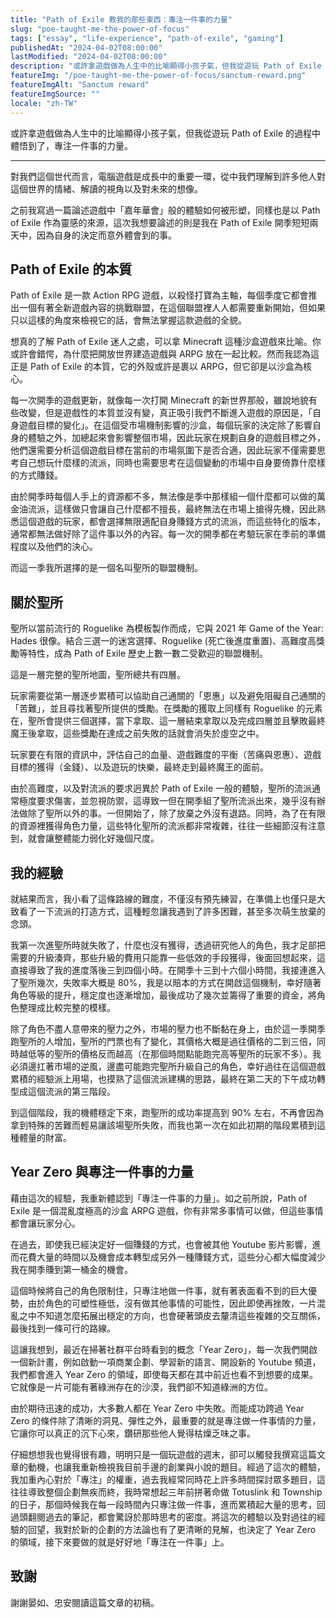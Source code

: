 ```yaml
---
title: "Path of Exile 教我的那些東西：專注一件事的力量"
slug: "poe-taught-me-the-power-of-focus"
tags: ["essay", "life-experience", "path-of-exile", "gaming"]
publishedAt: "2024-04-02T08:00:00"
lastModified: "2024-04-02T08:00:00"
description: "或許拿遊戲做為人生中的比喻顯得小孩子氣，但我從遊玩 Path of Exile 的過程中體悟到了，專注一件事的力量。"
featureImg: "/poe-taught-me-the-power-of-focus/sanctum-reward.png"
featureImgAlt: "Sanctum reward"
featureImgSource: ""
locale: "zh-TW"
---
```




或許拿遊戲做為人生中的比喻顯得小孩子氣，但我從遊玩 Path of Exile 的過程中體悟到了，專注一件事的力量。

---

對我們這個世代而言，電腦遊戲是成長中的重要一環，從中我們理解到許多他人對這個世界的情緒、解讀的視角以及對未來的想像。

之前我寫過一篇論述遊戲中「嘉年華會」般的體驗如何被形塑，同樣也是以 Path of Exile 作為靈感的來源，這次我想要論述的則是我在 Path of Exile 開季短短兩天中，因為自身的決定而意外體會到的事。

## Path of Exile 的本質

Path of Exile 是一款 Action RPG 遊戲，以殺怪打寶為主軸，每個季度它都會推出一個有著全新遊戲內容的挑戰聯盟，在這個聯盟裡人人都需要重新開始，但如果只以這樣的角度來檢視它的話，會無法掌握這款遊戲的全貌。

想真的了解 Path of Exile 迷人之處，可以拿 Minecraft 這種沙盒遊戲來比喻。你或許會錯愕，為什麼把開放世界建造遊戲與 ARPG 放在一起比較。然而我認為這正是 Path of Exile 的本質，它的外殼或許是裹以 ARPG，但它卻是以沙盒為核心。

每一次開季的遊戲更新，就像每一次打開 Minecraft 的新世界那般，雖說地貌有些改變，但是遊戲性的本質並沒有變，真正吸引我們不斷進入遊戲的原因是，「自身遊戲目標的變化」。在這個受市場機制影響的沙盒，每個玩家的決定除了影響自身的體驗之外，加總起來會影響整個市場，因此玩家在規劃自身的遊戲目標之外，他們還需要分析這個遊戲目標在當前的市場氛圍下是否合適，因此玩家不僅需要思考自己想玩什麼樣的流派，同時也需要思考在這個變動的市場中自身要倚靠什麼樣的方式賺錢。

由於開季時每個人手上的資源都不多，無法像是季中那樣組一個什麼都可以做的萬金油流派，這樣做只會讓自己什麼都不擅長，最終無法在市場上搶得先機，因此熟悉這個遊戲的玩家，都會選擇無限適配自身賺錢方式的流派，而這些特化的版本，通常都無法做好除了這件事以外的內容。每一次的開季都在考驗玩家在季前的準備程度以及他們的決心。

而這一季我所選擇的是一個名叫聖所的聯盟機制。

## 關於聖所

聖所以當前流行的 Roguelike 為模板製作而成，它與 2021 年 Game of the Year: Hades 很像。結合三選一的迷宮選擇、Roguelike (死亡後進度重置)、高難度高獎勵等特性，成為 Path of Exile 歷史上數一數二受歡迎的聯盟機制。

這是一層完整的聖所地圖，聖所總共有四層。

<MdxImage
	src="/poe-taught-me-the-power-of-focus/sanctum-map.jpeg"
	alt="The map of the Sanctum"
/>

玩家需要從第一層逐步累積可以協助自己通關的「恩惠」以及避免阻礙自己通關的「苦難」，並且尋找著聖所提供的獎勵。在獎勵的獲取上同樣有 Roguelike 的元素在，聖所會提供三個選擇，當下拿取、這一層結束拿取以及完成四層並且擊敗最終魔王後拿取，這些獎勵在達成之前失敗的話就會消失於虛空之中。

玩家要在有限的資訊中，評估自己的血量、遊戲難度的平衡（苦痛與恩惠）、遊戲目標的獲得（金錢）、以及遊玩的快樂，最終走到最終魔王的面前。

由於高難度，以及對流派的要求迥異於 Path of Exile 一般的體驗，聖所的流派通常極度要求傷害，並忽視防禦，這導致一但在開季組了聖所流派出來，幾乎沒有辦法做除了聖所以外的事。一但開始了，除了放棄之外沒有退路。同時，為了在有限的資源裡獲得角色力量，這些特化聖所的流派都非常複雜，往往一些細節沒有注意到，就會讓整體能力弱化好幾個尺度。

## 我的經驗

就結果而言，我小看了這條路線的難度，不僅沒有預先練習，在準備上也僅只是大致看了一下流派的打造方式，這種輕忽讓我遇到了許多困難，甚至多次萌生放棄的念頭。

我第一次進聖所時就失敗了，什麼也沒有獲得，透過研究他人的角色，我才足部把需要的升級湊齊，那些升級的費用只能靠一些低效的手段獲得，後面回想起來，這直接導致了我的進度落後三到四個小時。在開季十三到十六個小時間，我接連進入了聖所幾次，失敗率大概是 80%，我是以賠本的方式在開啟這個機制，幸好隨著角色等級的提升，穩定度也逐漸增加，最後成功了幾次並籌得了重要的資金，將角色整理成比較完整的模樣。


<MdxImage
	src="/poe-taught-me-the-power-of-focus/poe-progression-day-1.png"
	alt="My day 1 progression"
/>

除了角色不盡人意帶來的壓力之外，市場的壓力也不斷黏在身上，由於這一季開季跑聖所的人增加，聖所的門票也有了變化，其價格大概是過往價格的二到三倍，同時越低等的聖所的價格反而越高（在那個時間點能跑完高等聖所的玩家不多）。我必須邊扛著市場的逆風，邊盡可能跑完聖所升級自己的角色，幸好過往在這個遊戲累積的經驗派上用場，也摸熟了這個流派建構的思路，最終在第二天的下午成功轉型成這個流派的第三階段。

<MdxImage
	src="/poe-taught-me-the-power-of-focus/poe-progression-day-2.png"
	alt="My day 2 progression"
/>

到這個階段，我的機體穩定下來，跑聖所的成功率提高到 90% 左右，不再會因為拿到特殊的苦難而輕易讓該場聖所失敗，而我也第一次在如此初期的階段累積到這種體量的財富。

## Year Zero 與專注一件事的力量

藉由這次的經驗，我重新體認到「專注一件事的力量」。如之前所說，Path of Exile 是一個混亂度極高的沙盒 ARPG 遊戲，你有非常多事情可以做，但這些事情都會讓玩家分心。

在過去，即使我已經決定好一個賺錢的方式，也會被其他 Youtube 影片影響，進而花費大量的時間以及機會成本轉型成另外一種賺錢方式，這些分心都大幅度減少我在開季賺到第一桶金的機會。

這個時候將自己的角色限制住，只專注地做一件事，就有著表面看不到的巨大優勢，由於角色的可塑性極低，沒有做其他事情的可能性，因此即使再挫敗，一片混亂之中不知道怎麼拓展出穩定的方向，也會硬著頭皮去釐清這些複雜的交互關係，最後找到一條可行的路線。

這讓我想到，最近在掃著社群平台時看到的概念「Year Zero」，每一次我們開啟一個新計畫，例如啟動一項商業企劃、學習新的語言、開設新的 Youtube 頻道，我們都會進入 Year Zero 的領域，即使每天都在其中前近也看不到想要的成果。它就像是一片可能有著綠洲存在的沙漠，我們卻不知道綠洲的方位。

由於期待迅速的成功，大多數人都在 Year Zero 中失敗。而能成功跨過 Year Zero 的條件除了清晰的洞見、彈性之外，最重要的就是專注做一件事情的力量，它讓你可以真正的沉下心來，鑽研那些他人覺得枯燥乏味之事。

仔細想想我也覺得很有趣，明明只是一個玩遊戲的週末，卻可以觸發我撰寫這篇文章的動機，也讓我重新檢視我目前手邊的創業與小說的題目。經過了這次的體驗，我加重內心對於「專注」的權重，過去我經常同時花上許多時間探討眾多題目，這往往導致整個企劃無疾而終，我時常想起三年前拼著命做 Totuslink 和 Township 的日子，那個時候我在每一段時間內只專注做一件事，進而累積起大量的思考，回過頭翻閱過去的筆記，都會驚訝於那時思考的密度。將這次的體驗以及對過往的經驗的回望，我對於新的企劃的方法論也有了更清晰的見解，也決定了 Year Zero 的領域，接下來要做的就是好好地「專注在一件事」上。

## 致謝

謝謝晏如、忠安閱讀這篇文章的初稿。